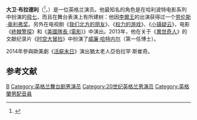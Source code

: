 {{Expand English|David Bradley (English actor)|tpercent=10}}
'''大卫·布拉德利'''（'''{{lang-en|David John Bradley}}'''<ref name="Birth details at freebmd.org.uk">{{cite web|url=http://www.freebmd.org.uk/cgi/information.pl?cite=El3WrcbBL9MGqwGlGxck0w&scan=1|title=Birth details at freebmd.org.uk|publisher=freebmd.org.uk|date=31 December 2011|accessdate=1 January 2012|archive-date=2016-01-12|archive-url=https://web.archive.org/web/20160112053543/http://www.freebmd.org.uk/cgi/information.pl?cite=El3WrcbBL9MGqwGlGxck0w&scan=1|dead-url=no}}</ref>，{{bd|1942年4月17日}}）是一位英格兰演员。他最知名的角色是在哈利波特电影系列中扮演的[[飛七|飛七]]，而且在舞台表演上有所建树：他因[[李爾王|李爾王]]的出演获得过一个[[劳伦斯·奥利弗奖|劳伦斯·奥利弗奖]]。另外在电视剧《[[我们北方的朋友|我们北方的朋友]]》、《[[权力的游戏_(电视剧)|权力的游戏]]》、《[[小镇疑云|小镇疑云]]》，电影《[[終棘警探|終棘警探]]》和《[[美國隊長_(電影)|美國隊長 (電影)]]》中演出。2013年，他在关于《[[異世奇人|異世奇人]]》的文献纪录片《[[时空大冒险|时空大冒险]]》中扮演了[[威廉·哈特内尔|威廉·哈特内尔]]（第一任博士）。

2014年參與歐美劇《[[活屍末日|活屍末日]]》演出猶太老人亞伯拉罕·斯崔奇。

==参考文献==
<references />

{{Authority control}}
[[Category:皇家戲劇藝術學院校友|B]]
[[Category:英格兰舞台剧男演员|Category:英格兰舞台剧男演员]]
[[Category:20世纪英格兰男演员|Category:20世纪英格兰男演员]]
[[Category:英格蘭男配音員|Category:英格蘭男配音員]]